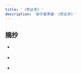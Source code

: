 ```yaml
---
title: '《悉达多》'
description: '赫尔曼黑塞-《悉达多》'
---
```


## 摘抄


* <Objectification text="我曾多么麻木和迟钝！”这位疾步之人心想，“如果一个人要在一本书中探寻意义，他便会逐字逐句去阅读它，研习它，爱它；他不会忽视每一个词、每一个字，把它们看作表象，看作偶然和毫无价值的皮毛。可我哪，我这个有意研读世界之书、自我存在之书的人，却预先爱上一个臆想的意义。我忽视了书中的语词。我把现象世界看作虚妄。我视眼目所见、唇齿所尝的仅为没有价值而表面的偶然之物。不，这些都已过去。我已苏生。我切实已苏生。今天即是我的生日。"></Objectification>

* <Objectification text="内在“我”之源泉，必须拥有自己的阿特曼！其他一切都只是寻觅、走弯路和误入歧途。"></Objectification>

* <Objectification text="如果在林中，你寻得至高无上的幸福，就回来教我修习。如果你只收获幻灭，那也回来，我们再一道祭奉诸神。"></Objectification>





